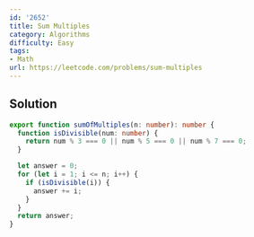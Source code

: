 ```yaml
---
id: '2652'
title: Sum Multiples
category: Algorithms
difficulty: Easy
tags:
- Math
url: https://leetcode.com/problems/sum-multiples
---
```


## Solution

```typescript filename="solution.ts" copy
export function sumOfMultiples(n: number): number {
  function isDivisible(num: number) {
    return num % 3 === 0 || num % 5 === 0 || num % 7 === 0;
  }

  let answer = 0;
  for (let i = 1; i <= n; i++) {
    if (isDivisible(i)) {
      answer += i;
    }
  }
  return answer;
}
```

